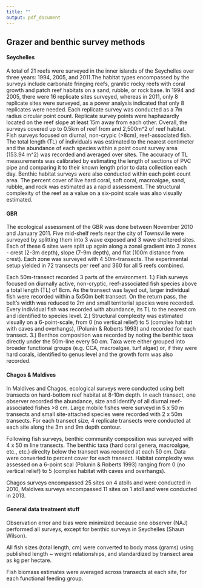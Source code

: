 ```yaml
---
title: ""
output: pdf_document
---
```



## Grazer and benthic survey methods

#### Seychelles
  A total of 21 reefs were surveyed in the inner islands of the Seychelles over three years: 1994, 2005, and 2011.The habitat types encompassed by the surveys include carbonate fringing reefs, granitic rocky reefs with coral growth and patch reef habitats on a sand, rubble, or rock base. In 1994 and 2005, there were 16 replicate sites surveyed, whereas in 2011, only 8 replicate sites were surveyed, as a power analysis indicated that only 8 replicates were needed. Each replicate survey was conducted as a 7m radius circular point count. Replicate survey points were haphazardly located on the reef slope at least 15m away from each other.  Overall, the surveys covered up to 0.5km of reef from and 2,500m^2 of reef habitat.
  Fish surveys focused on diurnal, non-crypic (>8cm), reef-associated fish. The total length (TL) of individuals was estimated to the nearest centimeter and the abundance of each species within a point count survey area (153.94 m^2) was recorded and averaged over sites. The accuracy of TL measurements was calibrated by estimating the length of sections of PVC pipe and comparing it to their known length prior to data collection each day. 
  Benthic habitat surveys were also conducted within each point count area. The percent cover of live hard coral, soft coral, macroalgae, sand, rubble, and rock was estimated as a rapid assessment. The structural complexity of the reef as a value on a six-point scale was also visually estimated. 
  
  
  
#### GBR
The ecological assessment of the GBR was done between November 2010 and January 2011. Five mid-shelf reefs near the city of Townsville were surveyed by splitting them into 3 wave exposed and 3 wave sheltered sites. Each of these 6 sites were split up again along a zonal gradient into 3 zones - crest (2-3m depth), slope (7-9m depth), and flat (100m distance from crest). Each zone was surveyed with 4 50m-transects. The experimental setup yielded in 72 transects per reef and 360 for all 5 reefs combined.

Each 50m-transect recorded 3 parts of the environment.
1.) Fish surveys focused on diurnally active, non-cryptic, reef-associated fish species above a total length (TL) of 8cm. As the transect was layed out, larger individual fish were recorded within a 5x50m belt transect. On the return pass, the belt's width was reduced to 2m and small territorial species were recorded. Every individual fish was recorded with abundance, its TL to the nearest cm and identified to species level. 
2.) Structural complexity was estimated visually on a 6-point-scale, from 0 (no vertical relief) to 5 (complex habitat with caves and overhangs), (Polunin & Roberts 1993) and  recorded for each transect.
3.) Benthos composition was recorded by noting the benthic taxa directly under the 50m-line every 50 cm. Taxa were either grouped into broader functional groups (e.g. CCA, macroalgae, turf algae) or, if they were hard corals, identified to genus level and the growth form was also recorded. 

#### Chagos & Maldives

  In Maldives and Chagos, ecological surveys were conducted using belt transects on hard-bottom reef habitat at 8-10m depth. In each transect, one observer recorded the abundance, size and identify of all diurnal reef-associated fishes >8 cm. Large mobile fishes were surveyd in 5 x 50 m transects and small site-attached species were recorded with  2 x 50m transects. For each transect size, 4 replicate transects were conducted at each site along the 3m and 9m depth contour. 

Following fish surveys, benthic community composition was surveyed with 4 x 50 m line transects. The benthic taxa (hard coral genera, macroalgae, etc., etc.) direclty below the transect was recorded at each 50 cm. Data were converted to percent cover for each transect. Habitat complexity was assessed on a 6-point scal (Polunin & Roberts 1993) ranging from 0 (no vertical relief) to 5 (complex habitat with caves and overhangs).

Chagos surveys encompassed 25 sites on 4 atolls and were conducted in 2010, Maldives surveys encompassed 11 sites on 1 atoll and were conducted in 2013.

#### General data treatment stuff

Observation error and bias were minimized because one observer (NAJ) performed all surveys, except for benthic surveys in Seychelles (Shaun Wilson).

All fish sizes (total length, cm) were converted to body mass (grams) using published length ~ weight relationships, and standardized by transect area as kg per hectare.

Fish biomass estimates were averaged across transects at each site, for each functional feeding group.
